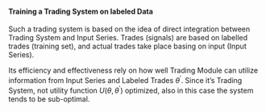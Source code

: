 #### Training a Trading System on labeled Data

Such a trading system is based on the idea of direct integration between Trading
System and Input Series. Trades (signals) are based on labelled trades (training
set), and actual trades take place basing on input (Input Series).

Its efficiency and effectiveness rely on how well Trading Module can utilize
information from Input Series and Labeled Trades $\theta^{'}$. Since it's Trading
System, not utility function $U(\theta, \theta^{'})$ optimized, also in this case
the system tends to be sub-optimal.
